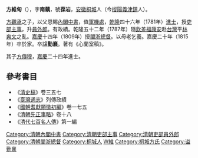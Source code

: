 '''方維甸'''（{{bd|1759年||1815年|catIdx=F}}），字'''南藕'''，號'''葆岩'''，[[安徽|安徽]][[桐城|桐城]]人（今[[樅陽|樅陽]][[義津鎮|義津鎮]]人）。

[[方觀承|方觀承]]之子，以父恩賜[[內閣中書|內閣中書]]，值[[軍機處|軍機處]]，[[乾隆|乾隆]]四十六年（1781年）[[進士|進士]]，授[[吏部|吏部]][[主事|主事]]，升[[員外郎|員外郎]]。有政績。乾隆五十二年（1787年）隨[[欽差|欽差]][[福康安|福康安]]赴[[台灣|台灣]]平[[林爽文|林爽文]]之亂。[[嘉慶|嘉慶]]十四年（1809年）授[[閩浙總督|閩浙總督]]。以母老乞養。嘉慶二十年（1815年）卒於家。卒諡'''勤襄'''。著有《心蘭室稿》。

其子[[方傳穆|方傳穆]]，[[嘉慶|嘉慶]]二十四年進士。

==參考書目==
* 《[[清史稿|清史稿]]》卷三五七
* 《[[臺灣通志|臺灣通志]]》列傳政績
* 《[[國朝耆獻類徵初編|國朝耆獻類徵初編]]》卷一七五
* 《[[清朝先正事略|清朝先正事略]]》卷十八
* 《[[清代七百名人傳|清代七百名人傳]]》第一編

{{乾隆四十六年辛丑科殿試金榜}}
{{DEFAULTSORT:Fang方}}
[[Category:清朝內閣中書|Category:清朝內閣中書]]
[[Category:清朝吏部主事|Category:清朝吏部主事]]
[[Category:清朝吏部員外郎|Category:清朝吏部員外郎]]
[[Category:清朝閩浙總督|Category:清朝閩浙總督]]
[[Category:桐城人|Category:桐城人]]
[[Category:方姓|W維]]
[[Category:桐城方氏|Category:桐城方氏]]
[[Category:谥勤襄|Category:谥勤襄]]